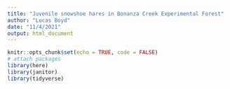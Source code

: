```yaml
---
title: "Juvenile snowshoe hares in Bonanza Creek Experimental Forest"
author: "Lucas Boyd"
date: "11/4/2021"
output: html_document
---
```


```r
knitr::opts_chunk$set(echo = TRUE, code = FALSE)
# attach packages
library(here)
library(janitor)
library(tidyverse)
```

